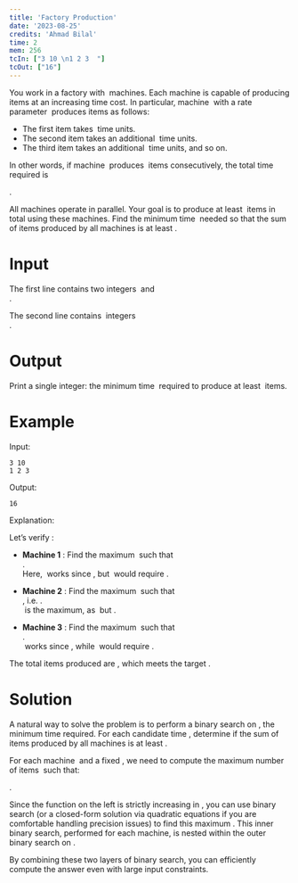 ```yaml
---
title: 'Factory Production'
date: '2023-08-25'
credits: 'Ahmad Bilal'
time: 2
mem: 256
tcIn: ["3 10 \n1 2 3  "]
tcOut: ["16"]
---
```



You work in a factory with <Math inline>n</Math> machines. Each machine is capable of producing items at an increasing time cost. In particular, machine <Math inline>i</Math> with a rate parameter <Math inline>r[i]</Math> produces items as follows:  

- The first item takes <Math inline>r[i]</Math> time units.  
- The second item takes an additional <Math inline>2 * r[i]</Math> time units.  
- The third item takes an additional <Math inline>3 * r[i]</Math> time units, and so on.  

In other words, if machine <Math inline>i</Math> produces <Math inline>X</Math> items consecutively, the total time required is  

<Math inline>r[i] * (X * (X + 1) / 2)</Math>.  

All machines operate in parallel. Your goal is to produce at least <Math inline>Q</Math> items in total using these machines. Find the minimum time <Math inline>T</Math> needed so that the sum of items produced by all machines is at least <Math inline>Q</Math>.  

# Input  

The first line contains two integers <Math inline>n</Math> and <Math inline>Q</Math>  
<Math inline>(1 \leq n \leq 10^5, 1 \leq Q \leq 10^9)</Math>.  

The second line contains <Math inline>n</Math> integers <Math inline>r[1], r[2], \dots, r[n]</Math>  
<Math inline>(1 \leq r[i] \leq 10^6)</Math>.  

# Output  

Print a single integer: the minimum time <Math inline>T</Math> required to produce at least <Math inline>Q</Math> items.  

# Example  

Input:
```
3 10  
1 2 3  
```  

Output:  
```
16  
```  

Explanation:

Let’s verify <Math inline>T = 16</Math>:  

- **Machine 1** <Math inline>(r = 1)</Math>: Find the maximum <Math inline>X</Math> such that  
  <Math inline>1 * (X * (X + 1) / 2) \leq 16</Math>.  
  Here, <Math inline>X = 5</Math> works since <Math inline>5 * 6 / 2 = 15 \leq 16</Math>, but <Math inline>X = 6</Math> would require <Math inline>6 * 7 / 2 = 21 > 16</Math>.  

- **Machine 2** <Math inline>(r = 2)</Math>: Find the maximum <Math inline>X</Math> such that  
  <Math inline>2 * (X * (X + 1) / 2) \leq 16</Math>, i.e. <Math inline>X * (X + 1) \leq 16</Math>.  
  <Math inline>X = 3</Math> is the maximum, as <Math inline>3 * 4 = 12 \leq 16</Math> but <Math inline>4 * 5 = 20 > 16</Math>.  

- **Machine 3** <Math inline>(r = 3)</Math>: Find the maximum <Math inline>X</Math> such that  
  <Math inline>3 * (X * (X + 1) / 2) \leq 16</Math>.  
  <Math inline>X = 2</Math> works since <Math inline>3 * (2 * 3) / 2 = 9 \leq 16</Math>, while <Math inline>X = 3</Math> would require <Math inline>3 * (3 * 4) / 2 = 18 > 16</Math>.  

The total items produced are <Math inline>5 + 3 + 2 = 10</Math>, which meets the target <Math inline>Q = 10</Math>.  



# Solution
<Solution>

A natural way to solve the problem is to perform a binary search on <Math inline>T</Math>, the minimum time required. For each candidate time <Math inline>T</Math>, determine if the sum of items produced by all machines is at least <Math inline>Q</Math>.  

For each machine <Math inline>i</Math> and a fixed <Math inline>T</Math>, we need to compute the maximum number of items <Math inline>X</Math> such that:  

<Math inline>r[i] * (X * (X + 1) / 2) \leq T</Math>.  

Since the function on the left is strictly increasing in <Math inline>X</Math>, you can use binary search (or a closed-form solution via quadratic equations if you are comfortable handling precision issues) to find this maximum <Math inline>X</Math>. This inner binary search, performed for each machine, is nested within the outer binary search on <Math inline>T</Math>.  

By combining these two layers of binary search, you can efficiently compute the answer even with large input constraints.  
</Solution>
